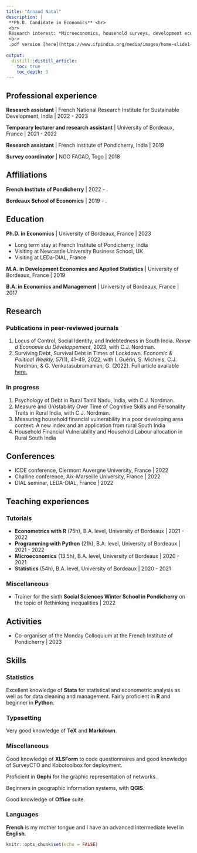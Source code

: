 ```yaml
---
title: "Arnaud Natal"
description: |
 **Ph.D. Candidate in Economics** <br>
 <br>
 Research interest: *Microeconomics, household surveys, development economics, household finances, behavioural economics.* <br>
 <br>
 .pdf version [here](https://www.ifpindia.org/media/images/home-slide1-entrance.original.jpg)
   
output:
  distill::distill_article:
    toc: true
    toc_depth: 3
---
```




## Professional experience

**Research assistant** | French National Research Institute for Sustainable Development, India | 2022 - 2023

**Temporary lecturer and research assistant** | University of Bordeaux, France | 2021 - 2022

**Research assistant** | French Institute of Pondicherry, India | 2019

**Survey coordinator** | NGO FAGAD, Togo | 2018







## Affiliations

**French Institute of Pondicherry** | 2022 - .

**Bordeaux School of Economics** | 2019 - .









## Education

**Ph.D. in Economics** | University of Bordeaux, France | 2023

- Long  term stay at French Institute of Pondicherry, India
- Visiting at Newcastle University Business School, UK
- Visiting at LEDa-DIAL, France

**M.A. in Development Economics and Applied Statistics** | University of Bordeaux, France | 2019

**B.A. in Economics and Management** | University of Bordeaux, France | 2017









## Research

### Publications in peer-reviewed journals

1. Locus of Control, Social Identity, and Indebtedness in South India. *Revue d'Économie du Développement*, 2023, with C.J. Nordman.
1. Surviving Debt, Survival Debt in Times of Lockdown. *Economic & Political Weekly, 57*(1), 41–49, 2022, with I. Guérin, S. Michiels, C.J. Nordman, & G. Venkatasubramanian, G. (2022).  Full article available [here.](https://www.researchgate.net/publication/357617209_Surviving_Debt_and_Survival_Debt_in_Times_of_Lockdown)


### In progress

1. Psychology of Debt in Rural Tamil Nadu, India, with C.J. Nordman.
1. Measure and (In)stability Over Time of Cognitive Skills and Personality Traits in Rural India, with C.J. Nordman.
1. Measuring household financial vulnerability in a poor developing area context: A new index and an application from rural South India
1. Household Financial Vulnerability and Household Labour allocation in Rural South India





## Conferences

- ICDE conference, Clermont Auvergne University, France | 2022
- Challine conference, Aix-Marseille University, France | 2022
- DIAL seminar, LEDA-DIAL, France | 2022







## Teaching experiences

### Tutorials

- **Econometrics with R** (75h), B.A. level, University of Bordeaux | 2021 - 2022
- **Programming with Python** (21h), B.A. level, University of Bordeaux | 2021 - 2022
- **Microeconomics** (13.5h), B.A. level, University of Bordeaux | 2020 - 2021
- **Statistics** (54h), B.A. level, University of Bordeaux | 2020 - 2021

### Miscellaneous

- Trainer for the sixth **Social Sciences Winter School in Pondicherry** on the topic of Rethinking inequalities | 2022








## Activities

- Co-organiser of the Monday Colloquium at the French Institute of Pondicherry | 2023



## Skills

### Statistics

Excellent knowledge of **Stata** for statistical and econometric analysis as well as for data cleaning and management.
Fairly proficient in **R** and beginner in **Python**.

### Typesetting

Very good knowledge of **TeX** and **Markdown**.

### Miscellaneous

Good knowledge of **XLSForm** to code questionnaires and good knowledge of SurveyCTO and Kobotoolbox for deployment.

Proficient in **Gephi** for the graphic representation of networks.

Beginners in geographic information systems, with **QGIS**.

Good knowledge of **Office** suite.

### Languages

**French** is my mother tongue and I have an advanced intermediate level in **English**.


```r
knitr::opts_chunk$set(echo = FALSE)


```

